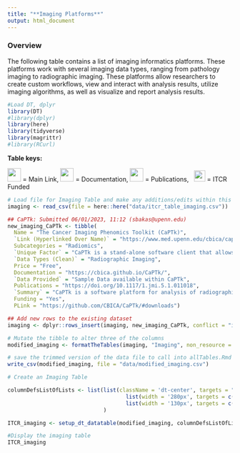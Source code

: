 ```yaml
---
title: "**Imaging Platforms**"
output: html_document
---
```


### **Overview**

The following table contains a list of imaging informatics platforms. These platforms work with several imaging data types, ranging from pathology imaging to radiographic imaging. These platforms allow researchers to create custom workflows, view and interact with analysis results, utilize imaging algorithms, as well as visualize and report analysis results. 

```r
#Load DT, dplyr
library(DT)
#library(dplyr) 
library(here)
library(tidyverse)
library(magrittr)
#library(RCurl)
```

**Table keys:** 
<div title="Table keys"> 
<img src="resources/images/Hyperlink2.png"  height="30"> </img> = Main Link, <img src="resources/images/Documentation2.png" height="30"> </img> = Documentation, <img src="resources/images/Publication2.png" height="30"> </img> = Publications, &nbsp; <img src="ITCRLogo.png" height="25"> </img> = ITCR Funded
</div>

```r
# Load file for Imaging Table and make any additions/edits within this block
imaging <- read_csv(file = here::here("data/itcr_table_imaging.csv")) 

## CaPTk: Submitted 06/01/2023, 11:12 (sbakas@upenn.edu)
new_imaging_CaPTk <- tibble(
  Name = "The Cancer Imaging Phenomics Toolkit (CaPTk)",
  `Link (Hyperlinked Over Name)` = "https://www.med.upenn.edu/cbica/captk/",
  Subcategories = "Radiomics", 
  `Unique Factor` = "CaPTk is a stand-alone software client that allows for free image analysis through the Image Processing Portal (IPP) that offers compute power through CaPTk's supporting high performance computing cluster.",
  `Data Types (Clean)` = "Radiographic Imaging",
  Price = "Free",
  Documentation = "https://cbica.github.io/CaPTk/",
  `Data Provided` = "Sample Data available within CaPTk",
  Publications = "https://doi.org/10.1117/1.jmi.5.1.011018",
  `Summary` = "CaPTk is a software platform for analysis of radiographic cancer images, currently focusing on brain, breast, and lung cancer that integrates advanced, validated tools performing various aspects of medical image analysis, that have been developed in the context of active clinical research studies and collaborations toward addressing real clinical needs. CaPTk aims to facilitate the swift translation of advanced computational algorithms into routine clinical quantification, analysis, decision making, and reporting workflow.",
  Funding = "Yes",
  PLink = "https://github.com/CBICA/CaPTk/#downloads")

## Add new rows to the existing dataset
imaging <- dplyr::rows_insert(imaging, new_imaging_CaPTk, conflict = "ignore")
```

```r
# Mutate the tibble to alter three of the columns
modified_imaging <- formatTheTables(imaging, "Imaging", non_resource = TRUE)

# save the trimmed version of the data file to call into allTables.Rmd
write_csv(modified_imaging, file = "data/modified_imaging.csv")
```

```r
# Create an Imaging Table

columnDefsListOfLists <- list(list(className = 'dt-center', targets = "_all"),
                                     list(width = '280px', targets = c(2)) , 
                                     list(width = '130px', targets = c(3)) 
                              )

ITCR_imaging <- setup_dt_datatable(modified_imaging, columnDefsListOfLists)
```

```r
#Display the imaging table
ITCR_imaging
```
